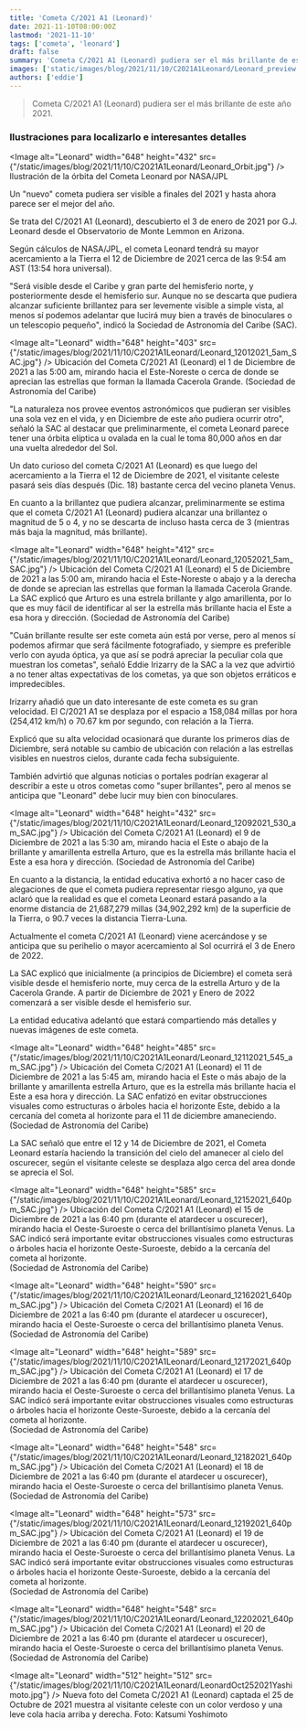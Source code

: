 ```yaml
---
title: 'Cometa C/2021 A1 (Leonard)'
date: 2021-11-10T08:00:00Z
lastmod: '2021-11-10'
tags: ['cometa', 'leonard']
draft: false
summary: 'Cometa C/2021 A1 (Leonard) pudiera ser el más brillante de este año 2021.'
images: ['static/images/blog/2021/11/10/C2021A1Leonard/Leonard_preview.jpg']
authors: ['eddie']
---
```


> Cometa C/2021 A1 (Leonard) pudiera ser el más brillante de este año 2021.

### Ilustraciones para localizarlo e interesantes detalles

<Image
  alt="Leonard" width="648"  height="432"
  src={"/static/images/blog/2021/11/10/C2021A1Leonard/Leonard_Orbit.jpg"}
/>
<ImageCaption>
Ilustración de la órbita del Cometa Leonard por NASA/JPL
</ImageCaption>

Un "nuevo" cometa pudiera ser visible a finales del 2021 y hasta ahora parece ser el mejor del año.  

Se trata del C/2021 A1 (Leonard), descubierto el 3 de enero de 2021 por G.J. Leonard desde el Observatorio de Monte Lemmon en Arizona.

Según cálculos de NASA/JPL, el cometa Leonard tendrá su mayor acercamiento a la Tierra el 12 de Diciembre de 2021 cerca de las 9:54 am AST (13:54 hora universal). 

"Será visible desde el Caribe y gran parte del hemisferio norte, y posteriormente desde el hemisferio sur. Aunque no se descarta que pudiera alcanzar suficiente brillantez para ser levemente visible a simple vista, al menos sí podemos adelantar que lucirá muy bien a través de binoculares o un telescopio pequeño", indicó la Sociedad de Astronomía del Caribe (SAC).​

<Image
  alt="Leonard" width="648"  height="403"
  src={"/static/images/blog/2021/11/10/C2021A1Leonard/Leonard_12012021_5am_SAC.jpg"}
/>
<ImageCaption>
Ubicación del Cometa C/2021 A1 (Leonard) el 1 de Diciembre de 2021 a las 5:00 am, mirando hacia el Este-Noreste o cerca de donde se aprecian las estrellas que forman la llamada Cacerola Grande.
(Sociedad de Astronomía del Caribe)
</ImageCaption>

"La naturaleza nos provee eventos astronómicos que pudieran ser visibles una sola vez en el vida, y en Diciembre de este año pudiera ocurrir otro", señaló la SAC al destacar que preliminarmente, el cometa Leonard parece tener una órbita elíptica u ovalada en la cual le toma 80,000 años en dar una vuelta alrededor del Sol. 

Un dato curioso del cometa C/2021 A1 (Leonard) es que luego del acercamiento a la Tierra el 12 de Diciembre de 2021, el visitante celeste pasará seis días después (Dic. 18) bastante cerca del vecino planeta Venus. 

En cuanto a la brillantez que pudiera alcanzar, preliminarmente se estima que el cometa C/2021 A1 (Leonard) pudiera alcanzar una brillantez o magnitud de 5 o 4, y no se descarta de incluso hasta cerca de 3 (mientras más baja la magnitud, más brillante).

<Image
  alt="Leonard" width="648"  height="412"
  src={"/static/images/blog/2021/11/10/C2021A1Leonard/Leonard_12052021_5am_SAC.jpg"}
/>
<ImageCaption>
Ubicación del Cometa C/2021 A1 (Leonard) el 5 de Diciembre de 2021 a las 5:00 am, mirando hacia el Este-Noreste o abajo y a la derecha de donde se aprecian las estrellas que forman la llamada Cacerola Grande. 
La SAC explicó que Arturo es una estrela brillante y algo amarillenta, por lo que es muy fácil de identificar al ser la estrella más brillante hacia el Este a esa hora y dirección.
(Sociedad de Astronomía del Caribe) 
</ImageCaption>

"Cuán brillante resulte ser este cometa aún está por verse, pero al menos sí podemos afirmar que será fácilmente fotografiado, y siempre es preferible verlo con ayuda óptica, ya que así se podrá apreciar la peculiar cola que muestran los cometas", señaló Eddie Irizarry de la SAC a la vez que advirtió a no tener altas expectativas de los cometas, ya que son objetos erráticos e impredecibles.

Irizarry añadió que un dato interesante de este cometa es su gran velocidad. El C/2021 A1 se desplaza por el espacio a 158,084 millas por hora (254,412 km/h) o 70.67 km por segundo, con relación a la Tierra.

Explicó que su alta velocidad ocasionará que durante los primeros días de Diciembre, será notable su cambio de ubicación con relación a las estrellas visibles en nuestros cielos, durante cada fecha subsiguiente.

También advirtió que algunas noticias o portales podrían exagerar al describir a este u otros cometas como "super brillantes", pero al menos se anticipa que "Leonard" debe lucir muy bien con binoculares. 

<Image
  alt="Leonard" width="648"  height="432"
  src={"/static/images/blog/2021/11/10/C2021A1Leonard/Leonard_12092021_530_am_SAC.jpg"}
/>
<ImageCaption>
Ubicación del Cometa C/2021 A1 (Leonard) el 9 de Diciembre de 2021 a las 5:30 am, mirando hacia el Este o abajo de la brillante y amarillenta estrella Arturo, que es la estrella más brillante hacia el Este a esa hora y dirección.
(Sociedad de Astronomía del Caribe) 
</ImageCaption>

En cuanto a la distancia, la entidad educativa exhortó a no hacer caso de alegaciones de que el cometa pudiera representar riesgo alguno, ya que aclaró que la realidad es que el cometa Leonard estará pasando a la enorme distancia de 21,687,279 millas (34,902,292 km) de la superficie de la Tierra, o 90.7 veces la distancia Tierra-Luna.

Actualmente el cometa C/2021 A1 (Leonard) viene acercándose y se anticipa que su perihelio o mayor acercamiento al Sol ocurrirá el 3 de Enero de 2022.

La SAC explicó que inicialmente (a principios de Diciembre) el cometa será visible desde el hemisferio norte, muy cerca de la estrella Arturo y de la Cacerola Grande. A partir de Diciembre de 2021 y Enero de 2022 comenzará a ser visible desde el hemisferio sur.

La entidad educativa adelantó que estará compartiendo más detalles y nuevas imágenes de este cometa.

<Image
  alt="Leonard" width="648"  height="485"
  src={"/static/images/blog/2021/11/10/C2021A1Leonard/Leonard_12112021_545_am_SAC.jpg"}
/>
<ImageCaption>
Ubicación del Cometa C/2021 A1 (Leonard) el 11 de Diciembre de 2021 a las 5:45 am, mirando hacia el Este o más abajo de la brillante y amarillenta estrella Arturo, que es la estrella más brillante hacia el Este a esa hora y dirección.
La SAC enfatizó en evitar obstrucciones visuales como estructuras o árboles hacia el horizonte Este, debido a la cercanía del cometa al horizonte para el 11 de diciembre amaneciendo.
(Sociedad de Astronomía del Caribe) 
</ImageCaption>

La SAC señaló que entre el 12 y 14 de Diciembre de 2021, el Cometa Leonard estaría haciendo la transición del cielo del amanecer al cielo del oscurecer, según el visitante celeste se desplaza algo cerca del area donde se aprecia el Sol.

<Image
  alt="Leonard" width="648"  height="585"
  src={"/static/images/blog/2021/11/10/C2021A1Leonard/Leonard_12152021_640pm_SAC.jpg"}
/>
<ImageCaption>
Ubicación del Cometa C/2021 A1 (Leonard) el 15 de Diciembre de 2021 a las 6:40 pm (durante el atardecer u oscurecer), mirando hacia el Oeste-Suroeste o cerca del brillantísimo planeta Venus. 
La SAC indicó será importante evitar obstrucciones visuales como estructuras o árboles hacia el horizonte Oeste-Suroeste, debido a la cercanía del cometa al horizonte.   
(Sociedad de Astronomía del Caribe) 
</ImageCaption>

<Image
  alt="Leonard" width="648"  height="590"
  src={"/static/images/blog/2021/11/10/C2021A1Leonard/Leonard_12162021_640pm_SAC.jpg"}
/>
<ImageCaption>
Ubicación del Cometa C/2021 A1 (Leonard) el 16 de Diciembre de 2021 a las 6:40 pm (durante el atardecer u oscurecer), mirando hacia el Oeste-Suroeste o cerca del brillantísimo planeta Venus. 
(Sociedad de Astronomía del Caribe)
</ImageCaption>

<Image
  alt="Leonard" width="648"  height="589"
  src={"/static/images/blog/2021/11/10/C2021A1Leonard/Leonard_12172021_640pm_SAC.jpg"}
/>
<ImageCaption>
Ubicación del Cometa C/2021 A1 (Leonard) el 17 de Diciembre de 2021 a las 6:40 pm (durante el atardecer u oscurecer), mirando hacia el Oeste-Suroeste o cerca del brillantísimo planeta Venus. 
La SAC indicó será importante evitar obstrucciones visuales como estructuras o árboles hacia el horizonte Oeste-Suroeste, debido a la cercanía del cometa al horizonte.   
(Sociedad de Astronomía del Caribe) 
</ImageCaption>

<Image
  alt="Leonard" width="648"  height="548"
  src={"/static/images/blog/2021/11/10/C2021A1Leonard/Leonard_12182021_640pm_SAC.jpg"}
/>
<ImageCaption>
Ubicación del Cometa C/2021 A1 (Leonard) el 18 de Diciembre de 2021 a las 6:40 pm (durante el atardecer u oscurecer), mirando hacia el Oeste-Suroeste o cerca del brillantísimo planeta Venus. 
(Sociedad de Astronomía del Caribe)
</ImageCaption>

<Image
  alt="Leonard" width="648"  height="573"
  src={"/static/images/blog/2021/11/10/C2021A1Leonard/Leonard_12192021_640pm_SAC.jpg"}
/>
<ImageCaption>
Ubicación del Cometa C/2021 A1 (Leonard) el 19 de Diciembre de 2021 a las 6:40 pm (durante el atardecer u oscurecer), mirando hacia el Oeste-Suroeste o cerca del brillantísimo planeta Venus. 
La SAC indicó será importante evitar obstrucciones visuales como estructuras o árboles hacia el horizonte Oeste-Suroeste, debido a la cercanía del cometa al horizonte.   
(Sociedad de Astronomía del Caribe)
</ImageCaption>

<Image
  alt="Leonard" width="648"  height="548"
  src={"/static/images/blog/2021/11/10/C2021A1Leonard/Leonard_12202021_640pm_SAC.jpg"}
/>
<ImageCaption>
Ubicación del Cometa C/2021 A1 (Leonard) el 20 de Diciembre de 2021 a las 6:40 pm (durante el atardecer u oscurecer), mirando hacia el Oeste-Suroeste o cerca del brillantísimo planeta Venus. 
(Sociedad de Astronomía del Caribe)
</ImageCaption>

<Image
  alt="Leonard" width="512"  height="512"
  src={"/static/images/blog/2021/11/10/C2021A1Leonard/LeonardOct252021Yashimoto.jpg"}
/>
<ImageCaption>
Nueva foto del Cometa C/2021 A1 (Leonard) captada el 25 de Octubre de 2021 muestra al visitante celeste con un color verdoso y una leve cola hacia arriba y derecha. 
Foto: Katsumi Yoshimoto
</ImageCaption>
